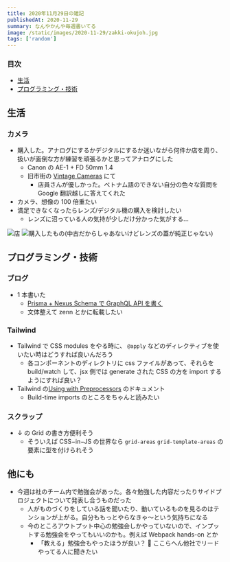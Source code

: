 ```yaml
---
title: 2020年11月29日の雑記
publishedAt: 2020-11-29
summary: なんやかんや毎週書いてる
image: /static/images/2020-11-29/zakki-okujoh.jpg
tags: ['random']
---
```



### 目次

- [生活](#生活)
- [プログラミング・技術](#プログラミング・技術)

## 生活

### カメラ

- 購入した。アナログにするかデジタルにするか迷いながら何件か店を周り、扱いが面倒な方が練習を頑張るかと思ってアナログにした
  - Canon の AE-1 + FD 50mm 1.4
  - 旧市街の [Vintage Cameras](https://goo.gl/maps/VNjbTGAqcZdzrbXT8) にて
    - 店員さんが優しかった。ベトナム語のできない自分の色々な質問を Google 翻訳越しに答えてくれた
- カメラ、想像の 100 倍重たい
- 満足できなくなったらレンズ/デジタル機の購入を検討したい
  - レンズに沼っている人の気持が少しだけ分かった気がする...

![店](/static/images/2020-11-29/labs.jpg)
![購入したもの(中古だからしゃあないけどレンズの蓋が純正じゃない)](/static/images/2020-11-29/ae1.jpg)

## プログラミング・技術

### ブログ

- 1 本書いた
  - [Prisma + Nexus Schema で GraphQL API を書く](https://queq1890.info/blog/prisma-with-nexus)
  - 文体整えて zenn とかに転載したい

### Tailwind

- Tailwind で CSS modules をやる時に、 `@apply` などのディレクティブを使いたい時はどうすれば良いんだろう
  - 各コンポーネントのディレクトリに css ファイルがあって、それらを build/watch して、jsx 側では generate された CSS の方を import するようにすれば良い？
- Tailwind の[Using with Preprocessors](https://tailwindcss.com/docs/using-with-preprocessors) のドキュメント
  - Build-time imports のところをちゃんと読みたい

### スクラップ

- ↓ の Grid の書き方便利そう
  - そういえば CSS−in−JS の世界なら `grid-areas` `grid-template-areas` の要素に型を付けられそう

<Tweet tweetId="1333046592811782145" />

## 他にも

- 今週は社のチーム内で勉強会があった。各々勉強した内容だったりサイドプロジェクトについて発表し合うものだった
  - 人がものづくりをしている話を聞いたり、動いているものを見るのはテンションが上がる。自分ももっとやらなきゃ〜という気持ちになる
  - 今のところアウトプット中心の勉強会しかやっていないので、インプットする勉強会をやってもいいのかも。例えば Webpack hands-on とか
    - 「教える」勉強会もやったほうが良い？ 🤔 ここらへん他社でリードやってる人に聞きたい
